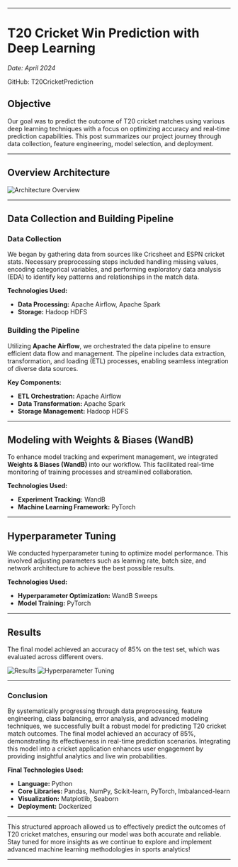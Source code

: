
--- 
# T20 Cricket Win Prediction with Deep Learning

*Date: April 2024*

GitHub: <Link href='https://github.com/Ravikumarchavva/Cricket-Prediction' target="_blank">T20CricketPrediction</Link>

## Objective

Our goal was to predict the outcome of T20 cricket matches using various deep learning techniques with a focus on optimizing accuracy and real-time prediction capabilities. This post summarizes our project journey through data collection, feature engineering, model selection, and deployment.

---

## Overview Architecture

![Architecture Overview](/projects/cricketWinPrediction/architectureOverview.jpg)

---

## Data Collection and Building Pipeline

### Data Collection

We began by gathering data from sources like Cricsheet and ESPN cricket stats. Necessary preprocessing steps included handling missing values, encoding categorical variables, and performing exploratory data analysis (EDA) to identify key patterns and relationships in the match data.

**Technologies Used:**
- **Data Processing:** Apache Airflow, Apache Spark
- **Storage:** Hadoop HDFS

### Building the Pipeline

Utilizing **Apache Airflow**, we orchestrated the data pipeline to ensure efficient data flow and management. The pipeline includes data extraction, transformation, and loading (ETL) processes, enabling seamless integration of diverse data sources.

**Key Components:**
- **ETL Orchestration:** Apache Airflow
- **Data Transformation:** Apache Spark
- **Storage Management:** Hadoop HDFS

---

## Modeling with Weights & Biases (WandB)

To enhance model tracking and experiment management, we integrated **Weights & Biases (WandB)** into our workflow. This facilitated real-time monitoring of training processes and streamlined collaboration.

**Technologies Used:**
- **Experiment Tracking:** WandB
- **Machine Learning Framework:** PyTorch

---

## Hyperparameter Tuning

We conducted hyperparameter tuning to optimize model performance. This involved adjusting parameters such as learning rate, batch size, and network architecture to achieve the best possible results.

**Technologies Used:**
- **Hyperparameter Optimization:** WandB Sweeps
- **Model Training:** PyTorch

---

## Results

The final model achieved an accuracy of 85% on the test set, which was evaluated across different overs.

![Results](/projects/cricketWinPrediction/results.jpg)
![Hyperparameter Tuning](/projects/cricketWinPrediction/wandb_hp_tuning.jpg)

---

### Conclusion

By systematically progressing through data preprocessing, feature engineering, class balancing, error analysis, and advanced modeling techniques, we successfully built a robust model for predicting T20 cricket match outcomes. The final model achieved an accuracy of 85%, demonstrating its effectiveness in real-time prediction scenarios. Integrating this model into a cricket application enhances user engagement by providing insightful analytics and live win probabilities.

**Final Technologies Used:**
- **Language:** Python
- **Core Libraries:** Pandas, NumPy, Scikit-learn, PyTorch, Imbalanced-learn
- **Visualization:** Matplotlib, Seaborn
- **Deployment:** Dockerized

---

This structured approach allowed us to effectively predict the outcomes of T20 cricket matches, ensuring our model was both accurate and reliable. Stay tuned for more insights as we continue to explore and implement advanced machine learning methodologies in sports analytics!

---

